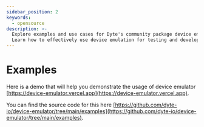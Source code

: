 ```yaml
---
sidebar_position: 2
keywords:
  - opensource
description: >-
  Explore examples and use cases for Dyte's community package device emulator.
  Learn how to effectively use device emulation for testing and development.
---
```


# Examples

Here is a demo that will help you demonstrate the usage of device emulator [https://device-emulator.vercel.app](https://device-emulator.vercel.app).

You can find the source code for this here [https://github.com/dyte-io/device-emulator/tree/main/examples](https://github.com/dyte-io/device-emulator/tree/main/examples).

<head>
  <title>Community Packages Examples</title>
  <meta
    name="description"
    content="Explore examples and use cases for Dyte's community package device emulator. Learn how to effectively use device emulation for testing and development."
  />
</head>
